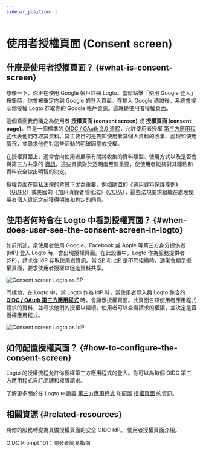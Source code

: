 ```yaml
---
sidebar_position: 5
---
```



# 使用者授權頁面 (Consent screen)

## 什麼是使用者授權頁面？ \{#what-is-consent-screen}

想像一下，你正在使用 Google 帳戶註冊 Logto。當你點擊「使用 Google 登入」按鈕時，你會被重定向到 Google 的登入頁面。在輸入 Google 憑證後，系統會提示你授權 Logto 存取你的 Google 帳戶資訊。這就是使用者授權頁面。

這個頁面我們稱之為使用者 **授權頁面 (consent screen)** 或 **授權頁面 (consent page)**。它是一個標準的 [OIDC / OAuth 2.0 流程](/integrate-logto/third-party-applications/oidc-oauth-third-party-applications)，允許使用者授權 [第三方應用程式](/integrate-logto/third-party-applications)代表他們存取其資料。其主要目的是告知使用者其個人資料的收集、處理和使用情況，並尋求他們對這些活動的明確同意或授權。

在授權頁面上，通常會向使用者展示有關將收集的資料類型、使用方式以及是否會與第三方共享的 [資訊](/integrate-logto/third-party-applications/oidc-oauth-third-party-applications/consent-screen-branding#customize-the-branding-information)。這些資訊對於透明度至關重要，使使用者能夠對其隱私和資料安全做出明智的決定。

授權頁面在隱私法規的背景下尤為重要，例如歐盟的《通用資料保護條例》（[GDPR](https://gdpr-info.eu/art-4-gdpr/)）或美國的《加州消費者隱私法》（[CCPA](https://oag.ca.gov/privacy/ccpa)），這些法規要求組織在處理使用者個人資訊之前獲得明確和肯定的同意。

## 使用者何時會在 Logto 中看到授權頁面？ \{#when-does-user-see-the-consent-screen-in-logto}

如前所述，當使用者使用 Google、Facebook 或 Apple 等第三方身分提供者 (IdP) 登入 Logto 時，會出現授權頁面。在此設置中，Logto 作為服務提供者 (SP)，請求從 IdP 存取使用者資訊。當 [SP](https://auth.wiki/service-provider) 和 [IdP](https://auth.wiki/identity-provider) 是不同組織時，通常會顯示授權頁面，要求使用者授權以促進資料共享。

<img src={consentScreenLogtoAsSp} alt="Consent screen Logto as SP" />

同樣地，在 Logto 中，當 Logto 作為 IdP 時，當使用者登入與 Logto 整合的 [**OIDC / OAuth 第三方應用程式**](/integrate-logto/third-party-applications/oidc-oauth-third-party-applications) 時，會顯示授權頁面。此頁面告知使用者應用程式請求的資料，並尋求他們的授權以繼續。使用者可以查看請求的權限，並決定是否授權應用程式。

<img src={consentScreenLogtoAsIdp} alt="Consent screen Logto as IdP" />

## 如何配置授權頁面？ \{#how-to-configure-the-consent-screen}

Logto 的授權流程允許你授權第三方應用程式的登入。你可以為每個 OIDC 第三方應用程式自訂品牌和權限請求。

了解更多關於在 Logto 中設置 [第三方應用程式](/integrate-logto/third-party-applications/) 和配置 [授權頁面](/integrate-logto/third-party-applications/oidc-oauth-third-party-applications/consent-screen-branding/) 的資訊。

## 相關資源 \{#related-resources}

<Url href="https://www.youtube.com/watch?v=sW-C7SRt9OM">
  將你的服務轉變為具備授權頁面的安全 OIDC IdP。
</Url>
<Url href="https://blog.logto.io/user-consent-screen">使用者授權頁面介紹。</Url>

<Url href="https://blog.logto.io/introducing-oidc-prompt">OIDC Prompt 101：開發者簡易指南</Url>
